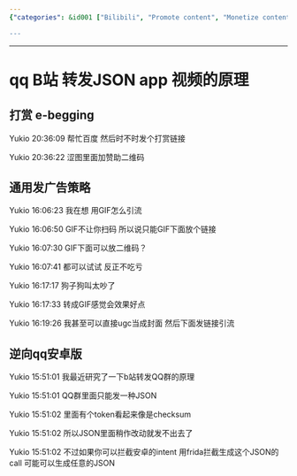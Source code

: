 ```yaml
---
{"categories": &id001 ["Bilibili", "Promote content", "Monetize content", "GIFs", "QR codes", "JSON data", "Android intents"], "category": "Content Promotion", "date": "2023-12-22 23:52:59", "description": "This article discusses various methods to promote and monetize content on Bilibili, including utilizing GIFs, QR codes, and modifying JSON data for Android intents using Frida. The techniques covered can help creators increase engagement and generate income through their work on the platform.", "tags": *id001, "title": "Monetizing Bilibili Content with GIFs, QR Codes, and JSON Modification"}

---
```


------

# qq B站 转发JSON app 视频的原理

## 打赏 e-begging

Yukio 20:36:09
帮忙百度 然后时不时发个打赏链接

Yukio 20:36:22
涩图里面加赞助二维码


## 通用发广告策略

Yukio 16:06:23
我在想 用GIF怎么引流

Yukio 16:06:50
GIF不让你扫码 所以说只能GIF下面放个链接

Yukio 16:07:30
GIF下面可以放二维码？

Yukio 16:07:41
都可以试试 反正不吃亏

Yukio 16:17:17
狗子狗叫太吵了

Yukio 16:17:33
转成GIF感觉会效果好点

Yukio 16:19:26
我甚至可以直接ugc当成封面 然后下面发链接引流

## 逆向qq安卓版

Yukio 15:51:01
我最近研究了一下b站转发QQ群的原理

Yukio 15:51:01
QQ群里面只能发一种JSON

Yukio 15:51:02
里面有个token看起来像是checksum

Yukio 15:51:02
所以JSON里面稍作改动就发不出去了

Yukio 15:51:02
不过如果你可以拦截安卓的intent 用frida拦截生成这个JSON的call 可能可以生成任意的JSON

